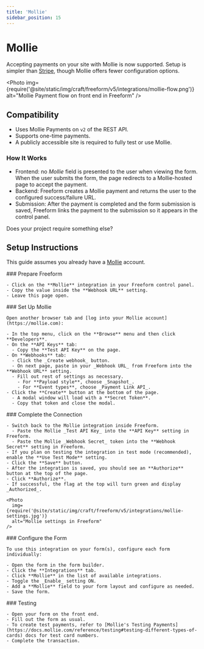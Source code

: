 ```yaml
---
title: 'Mollie'
sidebar_position: 15
---
```



# Mollie<Badge type="pro" text="Pro" /><Badge type="addon" text="Coming Soon in 5.13!" />

Accepting payments on your site with Mollie is now supported. Setup is simpler than [Stripe](./stripe-payments.mdx), though Mollie offers fewer configuration options.

<Photo
  img={require('@site/static/img/craft/freeform/v5/integrations/mollie-flow.png')}
  alt="Mollie Payment flow on front end in Freeform"
/>

## Compatibility

- Uses Mollie Payments on `v2` of the REST API.
- Supports one-time payments.
- A publicly accessible site is required to fully test or use Mollie.

### How It Works

- Frontend: no _Mollie_ field is presented to the user when viewing the form. When the user submits the form, the page redirects to a Mollie-hosted page to accept the payment.
- Backend: Freeform creates a Mollie payment and returns the user to the configured success/failure URL.
- Submission: After the payment is completed and the form submission is saved, Freeform links the payment to the submission so it appears in the control panel.

Does your project require something else? &nbsp; <PrimaryButtonWithLink to='/support/' label='Contact Us' />

## Setup Instructions

This guide assumes you already have a [Mollie](https://mollie.com/) account.

<VerticalStepWrapper>
  <StepMarkdown>
    ### Prepare Freeform

    - Click on the **Mollie** integration in your Freeform control panel.
    - Copy the value inside the **Webhook URL** setting.
    - Leave this page open.

  </StepMarkdown>
  <StepMarkdown>
    ### Set Up Mollie

    Open another browser tab and [log into your Mollie account](https://mollie.com):

    - In the top menu, click on the **Browse** menu and then click **Developers**.
    - On the **API Keys** tab:
      - Copy the **Test API Key** on the page.
    - On **Webhooks** tab:
      - Click the _Create webhook_ button.
      - On next page, paste in your _Webhook URL_ from Freeform into the **Webhook URL** setting.
      - Fill out rest of settings as necessary.
        - For **Payload style**, choose _Snapshot_.
        - For **Event types**, choose _Payment Link API_.
    - Click the **Create** button at the bottom of the page.
      - A modal window will load with a **Secret Token**.
      - Copy that token and close the modal.

  </StepMarkdown>
  <StepMarkdown>
    ### Complete the Connection

    - Switch back to the Mollie integration inside Freeform.
      - Paste the Mollie _Test API Key_ into the **API Key** setting in Freeform.
      - Paste the Mollie _Webhook Secret_ token into the **Webhook Secret** setting in Freeform.
    - If you plan on testing the integration in test mode (recommended), enable the **Use Test Mode** setting.
    - Click the **Save** button.
    - After the integration is saved, you should see an **Authorize** button at the top of the page.
    - Click **Authorize**.
    - If successful, the flag at the top will turn green and display _Authorized_.

    <Photo
      img={require('@site/static/img/craft/freeform/v5/integrations/mollie-settings.jpg')}
      alt="Mollie settings in Freeform"
    />
  </StepMarkdown>
  <StepMarkdown>
    ### Configure the Form

    To use this integration on your form(s), configure each form individually:

    - Open the form in the form builder.
    - Click the **Integrations** tab.
    - Click **Mollie** in the list of available integrations.
    - Toggle the _Enable_ setting ON.
    - Add a **Mollie** field to your form layout and configure as needed.
    - Save the form.

  </StepMarkdown>
  <StepMarkdown>
    ### Testing

    - Open your form on the front end.
    - Fill out the form as usual.
    - To create test payments, refer to [Mollie's Testing Payments](https://docs.mollie.com/reference/testing#testing-different-types-of-cards) docs for test card numbers.
    - Complete the transaction.

  </StepMarkdown>
</VerticalStepWrapper>
